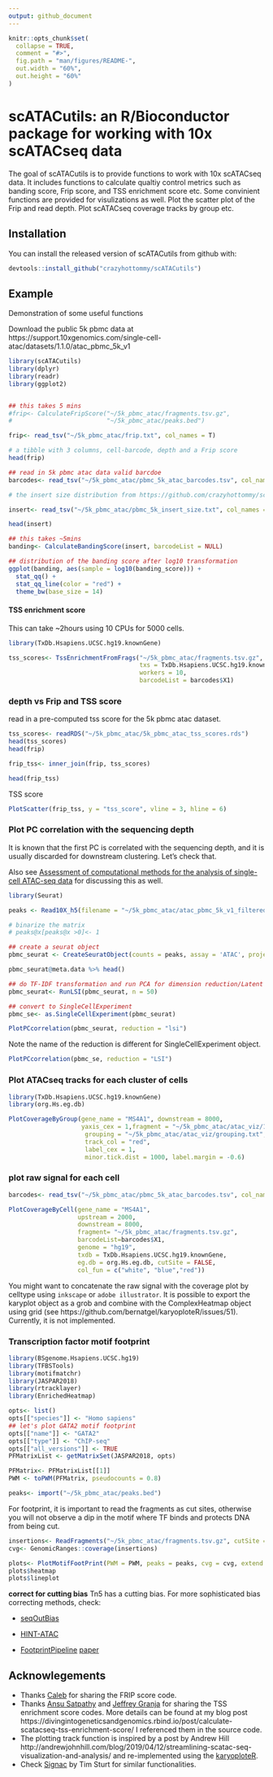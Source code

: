 ```yaml
---
output: github_document
---
```


<!-- README.md is generated from README.Rmd. Please edit that file -->

```r
knitr::opts_chunk$set(
  collapse = TRUE,
  comment = "#>",
  fig.path = "man/figures/README-",
  out.width = "60%",
  out.height = "60%"
)
```
# scATACutils: an R/Bioconductor package for working with 10x scATACseq data


<!-- badges: start -->
<!-- badges: end -->

The goal of scATACutils is to provide functions to work with 10x scATACseq data. It includes functions to calculate qualtiy control metrics such as banding score, Frip score,  and TSS enrichment score etc. Some convinient functions are provided for visulizations as well. Plot the scatter plot of the Frip and read depth. Plot scATACseq coverage tracks by group etc.

## Installation

You can install the released version of scATACutils from github with:

``` r
devtools::install_github("crazyhottommy/scATACutils")
```

## Example

Demonstration of some useful functions

Download the public 5k pbmc data  at https://support.10xgenomics.com/single-cell-atac/datasets/1.1.0/atac_pbmc_5k_v1

```r
library(scATACutils)
library(dplyr)
library(readr)
library(ggplot2)


## this takes 5 mins
#frip<- CalculateFripScore("~/5k_pbmc_atac/fragments.tsv.gz",
#                          "~/5k_pbmc_atac/peaks.bed")

frip<- read_tsv("~/5k_pbmc_atac/frip.txt", col_names = T)

# a tibble with 3 columns, cell-barcode, depth and a Frip score
head(frip)

## read in 5k pbmc atac data valid barcdoe
barcodes<- read_tsv("~/5k_pbmc_atac/pbmc_5k_atac_barcodes.tsv", col_names = F)

# the insert size distribution from https://github.com/crazyhottommy/scATACtools/blob/master/python/get_insert_size_distribution_per_cell.py

insert<- read_tsv("~/5k_pbmc_atac/pbmc_5k_insert_size.txt", col_names = T)

head(insert)

## this takes ~5mins
banding<- CalculateBandingScore(insert, barcodeList = NULL)

## distribution of the banding score after log10 transformation
ggplot(banding, aes(sample = log10(banding_score))) + 
  stat_qq() + 
  stat_qq_line(color = "red") +
  theme_bw(base_size = 14)

```

#### TSS enrichment score

This can take ~2hours using 10 CPUs for 5000 cells.

```r
library(TxDb.Hsapiens.UCSC.hg19.knownGene)

tss_scores<- TssEnrichmentFromFrags("~/5k_pbmc_atac/fragments.tsv.gz",
                                    txs = TxDb.Hsapiens.UCSC.hg19.knownGene,
                                    workers = 10,
                                    barcodeList = barcodes$X1)
```

### depth vs Frip and TSS score

read in a pre-computed tss score for the 5k pbmc atac dataset.

```r
tss_scores<- readRDS("~/5k_pbmc_atac/5k_pbmc_atac_tss_scores.rds")
head(tss_scores)
head(frip)

frip_tss<- inner_join(frip, tss_scores)

head(frip_tss)


```

TSS score

```r

PlotScatter(frip_tss, y = "tss_score", vline = 3, hline = 6)

```

### Plot PC correlation with the sequencing depth


It is known that the first PC is correlated with the sequencing depth, and it is usually discarded for downstream clustering. Let's check that.

Also see [Assessment of computational methods for the analysis of single-cell ATAC-seq data](https://www.biorxiv.org/content/10.1101/739011v1) for discussing this as well.

```r
library(Seurat)

peaks <- Read10X_h5(filename = "~/5k_pbmc_atac/atac_pbmc_5k_v1_filtered_peak_bc_matrix.h5")

# binarize the matrix
# peaks@x[peaks@x >0]<- 1 

## create a seurat object
pbmc_seurat <- CreateSeuratObject(counts = peaks, assay = 'ATAC', project = '5k_pbmc')

pbmc_seurat@meta.data %>% head()

## do TF-IDF transformation and run PCA for dimension reduction/Latent Semantic Index
pbmc_seurat<- RunLSI(pbmc_seurat, n = 50)

## convert to SingleCellExperiment
pbmc_se<- as.SingleCellExperiment(pbmc_seurat)

PlotPCcorrelation(pbmc_seurat, reduction = "lsi")
```

Note the name of the reduction is different for SingleCellExperiment object.

```r
PlotPCcorrelation(pbmc_se, reduction = "LSI")
```

### Plot ATACseq tracks for each cluster of cells

```r
library(TxDb.Hsapiens.UCSC.hg19.knownGene)
library(org.Hs.eg.db)

PlotCoverageByGroup(gene_name = "MS4A1", downstream = 8000, 
                    yaxis_cex = 1,fragment = "~/5k_pbmc_atac/atac_viz/10k_pbmc/atac_v1_pbmc_10k_fragments.tsv.gz",
                     grouping = "~/5k_pbmc_atac/atac_viz/grouping.txt", tick_label_cex = 1, tick.dist = 5000,
                     track_col = "red", 
                     label_cex = 1,
                     minor.tick.dist = 1000, label.margin = -0.6)
```

### plot raw signal for each cell

```r

barcodes<- read_tsv("~/5k_pbmc_atac/pbmc_5k_atac_barcodes.tsv", col_names = FALSE)

PlotCoverageByCell(gene_name = "MS4A1",
                   upstream = 2000, 
                   downstream = 8000,
                   fragment= "~/5k_pbmc_atac/fragments.tsv.gz",
                   barcodeList=barcodes$X1,
                   genome = "hg19", 
                   txdb = TxDb.Hsapiens.UCSC.hg19.knownGene,
                   eg.db = org.Hs.eg.db, cutSite = FALSE,
                   col_fun = c("white", "blue","red"))

```

You might want to concatenate the raw signal with the coverage plot by celltype using `inkscape` or `adobe illustrator`.
It is possible to export the karyplot object as a grob and combine with the ComplexHeatmap object using grid (see
https://github.com/bernatgel/karyoploteR/issues/51). Currently, it is not implemented.


### Transcription factor motif footprint

```r
library(BSgenome.Hsapiens.UCSC.hg19)
library(TFBSTools)
library(motifmatchr)
library(JASPAR2018)
library(rtracklayer)
library(EnrichedHeatmap)

opts<- list()
opts[["species"]] <- "Homo sapiens"
## let's plot GATA2 motif footprint
opts[["name"]] <- "GATA2"
opts[["type"]] <- "ChIP-seq"
opts[["all_versions"]] <- TRUE
PFMatrixList <- getMatrixSet(JASPAR2018, opts)

PFMatrix<- PFMatrixList[[1]]
PWM <- toPWM(PFMatrix, pseudocounts = 0.8)

peaks<- import("~/5k_pbmc_atac/peaks.bed")
```

For footprint, it is important to read the fragments as cut sites, otherwise you will not observe a dip in the motif where TF binds and protects DNA from being cut.

```r
insertions<- ReadFragments("~/5k_pbmc_atac/fragments.tsv.gz", cutSite = TRUE)
cvg<- GenomicRanges::coverage(insertions)

plots<- PlotMotifFootPrint(PWM = PWM, peaks = peaks, cvg = cvg, extend = 100)
plots$heatmap
plots$lineplot

```


**correct for cutting bias** Tn5 has a cutting bias. For more sophisticated bias correcting methods, check:

* [seqOutBias](https://guertinlab.github.io/seqOutBias_Vignette/part3.html)

* [HINT-ATAC](https://genomebiology.biomedcentral.com/articles/10.1186/s13059-019-1642-2)

* [FootprintPipeline](https://github.com/aslihankarabacak/FootprintPipeline/) [paper](https://genomebiology.biomedcentral.com/articles/10.1186/s13059-019-1654-y)



## Acknowlegements

* Thanks [Caleb](https://github.com/caleblareau) for sharing the FRIP score code.
* Thanks [Ansu Satpathy](https://twitter.com/Satpathology) and [Jeffrey Granja](https://github.com/jeffmgranja) for sharing the TSS enrichment score codes. More details can be found at my blog post https://divingintogeneticsandgenomics.rbind.io/post/calculate-scatacseq-tss-enrichment-score/
I referenced them in the source code.
* The plotting track function is inspired by a post by Andrew Hill http://andrewjohnhill.com/blog/2019/04/12/streamlining-scatac-seq-visualization-and-analysis/ and re-implemented using the [karyoploteR](http://bioconductor.org/packages/release/bioc/html/karyoploteR.html).
* Check [Signac](https://satijalab.org/signac/) by Tim Sturt for similar functionalities.
